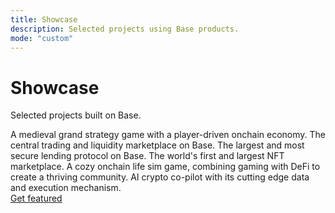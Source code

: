 ```yaml
---
title: Showcase
description: Selected projects using Base products.
mode: "custom"
---
```


<div className="max-w-6xl items-center justify-center mx-auto mb-12">
  <div className="flex flex-col items-center justify-center text-center max-w-6xl mx-auto mb-12 mt-8">
    <h1 className="text-3xl font-bold mb-2 mt-12 text-black dark:text-white">Showcase</h1>
    <p className="text-base text-gray-500">
      Selected projects built on Base.
    </p>
  </div>

  <CardGroup cols={3}>
    <Card 
      title="Blocklords" 
      href="https://blocklords.com/"
      img="/images/showcase/blocklords.svg">
      A medieval grand strategy game with a player-driven onchain economy.
    </Card>
    <Card 
      title="Aerodrome" 
      href="https://aerodrome.finance/"
      img="/images/showcase/aerodrome.svg">
      The central trading and liquidity marketplace on Base.
    </Card>
    <Card 
      title="Morpho" 
      href="https://morpho.org/"
      img="/images/showcase/morpho.svg">
      The largest and most secure lending protocol on Base.
    </Card>
    <Card 
      title="OpenSea" 
      href="https://opensea.io/"
      img="/images/showcase/opensea.svg">  
      The world's first and largest NFT marketplace.
    </Card>
    <Card 
      title="Cat Town" 
      href="https://cat.town/"
      img="/images/showcase/cat-town.svg">
      A cozy onchain life sim game, combining gaming with DeFi to create a thriving community.
    </Card>
    <Card 
      title="HeyElsa AI" 
      href="https://www.heyelsa.ai/"
      img="/images/showcase/heyelsa.svg">
      AI crypto co-pilot with its cutting edge data and execution mechanism.
    </Card>
  </CardGroup>

  <div className="flex flex-col items-center justify-center text-center mt-12 mb-8">
    <div className="flex gap-4">
      <a 
        href="https://airtable.com/appuZG4HBdFMDrKPi/shrFLqZKVVUVqUzYy" 
        className="inline-flex items-center justify-center px-6 py-3 border border-transparent text-base font-medium rounded-lg text-white bg-primary hover:bg-primary/90 transition-colors"
      >
        Get featured
      </a>
    </div>
  </div>
</div>




